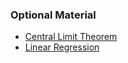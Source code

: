 ### Optional Material

- [Central Limit Theorem](./clt.md)
- [Linear Regression](https://altaf.shinyapps.io/linear-regression)
